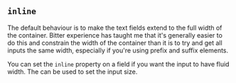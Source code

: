 
## `inline`

The default behaviour is to make the text fields extend to the
full width of the container.  Bitter experience has taught me that
it's generally easier to do this and constrain the width of
the container than it is to try and get all inputs the same width,
especially if you're using prefix and suffix elements.

You can set the `inline` property on a field if you want
the input to have fluid width.  The <TextInputSizeLink/> can be used
to set the input size.

<Example
  Component={Inline}
  code={InlineSrc}
  caption="inline"
  undent={2}
  expand
/>


